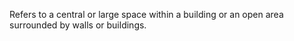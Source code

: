 Refers to a central or large space within a building or an open area surrounded by walls or
buildings.
